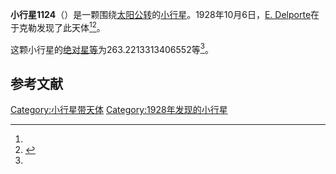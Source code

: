 {{Infobox planet
| bgcolour = #FFFFC0
| name = 1124 Stroobantia
| symbol = 
| image = 
| caption = 
| discovery = yes
| discovery_ref = 
| discoverer = [[E._Delporte|E. Delporte]]
| discovery_site = [[于克勒|于克勒]] 
| discovered = 1928年10月6日
| designations = yes
| mp_name = 
| named_after = 
| alt_names = 1928 TB/ 1926 FC / 1930 BK / 1951 DJ
| mp_category = [[主带小行星|主带小行星]]
| orbit_ref = <ref name="a">[http://ssd.jpl.nasa.gov/sbdb.cgi?sstr=1124 1124 Stroobantia] {{Wayback|url=http://ssd.jpl.nasa.gov/sbdb.cgi?sstr=1124 |date=20140922165541 }}，小行星數據庫瀏覽器（JPL Small-Body Database Browser）－[[美国国家航空航天局|美国国家航空航天局]]喷气推进实验室</ref>
| epoch = 2456400.5 (2013年4月18日更新)
| aphelion = {{convert|3.023174359962232|AU|km|3|abbr=on|lk=out}}
| perihelion = {{convert|2.829742465043961|AU|km|3|abbr=on}}
| semimajor = {{convert|2.926458412503096|AU|km|3|abbr=on}}
| eccentricity = 0.033048803
| period = 1828.571565 [[日|日]]<br />5.01[[儒略年|儒略年]]
| avg_speed = 
| inclination = 7.78642520201769
| asc_node = 22.32848694102476
| mean_anomaly = 
| arg_peri = 263.2213313406552
| satellites = 
| physical_characteristics = yes
| dimensions = 
| mass = 
| density = 
| surface_grav = 
| escape_velocity = 
| sidereal_day = 
| axial_tilt = 
| pole_ecliptic_lat = 
| pole_ecliptic_lon = 
| albedo = 
| temperatures= 
| temp_name1 = 
| mean_temp_1 = 
| max_temp_1 = 
| temp_name2 = 
| max_temp_2 = 
| spectral_type = 
| abs_magnitude = 263.2213313406552
}}

'''小行星1124'''（{{lang-en|1124 Stroobantia}}）是一颗围绕[[太阳|太阳]][[公转|公转]]的[[小行星|小行星]]。1928年10月6日，[[E._Delporte|E. Delporte]]在于克勒发现了此天体<ref name="a" /><ref>{{cite news|title=小行星列表|url=http://cfa-www.harvard.edu/iau/lists/NumberedMPs.txt|accessdate=2013-07-08|newspaper=哈佛大学|archive-date=2008-05-17|archive-url=https://web.archive.org/web/20080517010638/http://cfa-www.harvard.edu/iau/lists/NumberedMPs.txt|dead-url=no}}</ref>。

这颗小行星的[[绝对星等|绝对星等]]为263.2213313406552等<ref name="a" />。

==参考文献==
{{reflist}}
{{Minor Planet Number|[[小行星1123|小行星1123]]|[[小行星1125|小行星1125]]}}

{{小天体}}

[[Category:小行星带天体|Category:小行星带天体]]
[[Category:1928年发现的小行星|Category:1928年发现的小行星]]

{{asteroid-stub}}